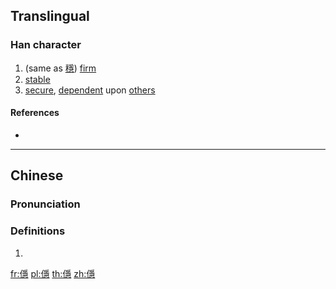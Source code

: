 ==Translingual==

===Han character===
{{Han char|rn=9|rad=人|as=14|sn=16|four=|canj=OBMP|ids=⿰亻⿱爫⿳工彐心}}

# (same as [[穩]]) [[firm]]
# [[stable]]
# [[secure]], [[dependent]] upon [[other]]s

====References====
* {{Han ref|kx=0119.320|hdz=10231.080|uh=349A|ud=13466}}

----

==Chinese==
{{zh-forms}}

===Pronunciation===
{{zh-pron
|m=wěn
|c=waan2
|mc=y
|oc=
|ma=
|cat=
}}

===Definitions===
{{zh-hanzi}}

# {{rfdef|lang=zh}}

[[fr:㒚]]
[[pl:㒚]]
[[th:㒚]]
[[zh:㒚]]